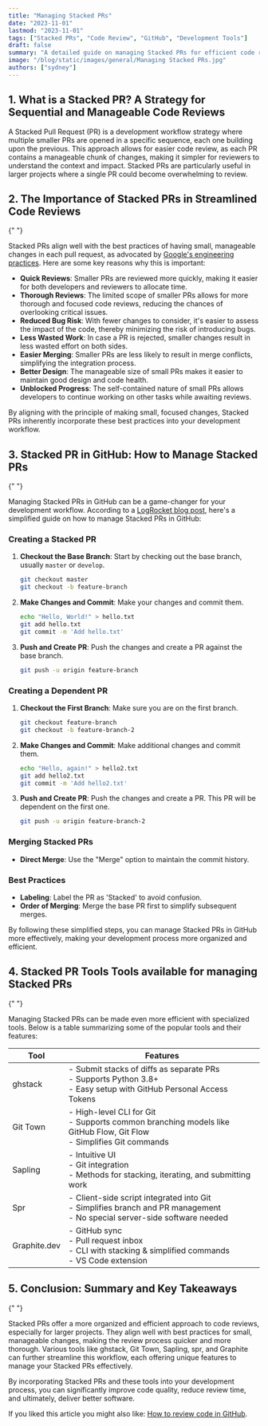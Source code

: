 ```yaml
---
title: "Managing Stacked PRs"
date: "2023-11-01"
lastmod: "2023-11-01"
tags: ["Stacked PRs", "Code Review", "GitHub", "Development Tools"]
draft: false
summary: "A detailed guide on managing Stacked PRs for efficient code reviews, featuring popular tools like Ghstack, Git Town, Sapling, Spr, and Graphite."
image: "/blog/static/images/general/Managing Stacked PRs.jpg"
authors: ["sydney"]
---
```


<TOCInline toc={props.toc} toHeading={3} asDisclosure />

## 1. What is a Stacked PR? A Strategy for Sequential and Manageable Code Reviews

<ImageContainer
  alt="stacked pr illustration"
  src="/blog/static/images/stacked-pr/stacked pr illustration.png"
  classNameDiv="mx-10 lg:mx-20"
  classNameImage=""
  width={1024}
  height={1024}
/>

A Stacked Pull Request (PR) is a development workflow strategy where multiple smaller PRs are opened in a specific sequence, each one building upon the previous. This approach allows for easier code review, as each PR contains a manageable chunk of changes, making it simpler for reviewers to understand the context and impact. Stacked PRs are particularly useful in larger projects where a single PR could become overwhelming to review.

## 2. The Importance of Stacked PRs in Streamlined Code Reviews

<ImageContainer
  alt="stacked pr is efficient"
  src="/blog/static/images/stacked-pr/stacked pr is efficient.png"
  classNameDiv="mx-10 lg:mx-20"
  classNameImage=""
  width={1024}
  height={1024}
/>{" "}

Stacked PRs align well with the best practices of having small, manageable changes in each pull request, as advocated by [Google's engineering practices](https://google.github.io/eng-practices/review/developer/small-cls.html). Here are some key reasons why this is important:

- **Quick Reviews**: Smaller PRs are reviewed more quickly, making it easier for both developers and reviewers to allocate time.
- **Thorough Reviews**: The limited scope of smaller PRs allows for more thorough and focused code reviews, reducing the chances of overlooking critical issues.
- **Reduced Bug Risk**: With fewer changes to consider, it's easier to assess the impact of the code, thereby minimizing the risk of introducing bugs.
- **Less Wasted Work**: In case a PR is rejected, smaller changes result in less wasted effort on both sides.
- **Easier Merging**: Smaller PRs are less likely to result in merge conflicts, simplifying the integration process.
- **Better Design**: The manageable size of small PRs makes it easier to maintain good design and code health.
- **Unblocked Progress**: The self-contained nature of small PRs allows developers to continue working on other tasks while awaiting reviews.

By aligning with the principle of making small, focused changes, Stacked PRs inherently incorporate these best practices into your development workflow.

## 3. Stacked PR in GitHub: How to Manage Stacked PRs

<ImageContainer
  alt="github workflow for stacked pr"
  src="/blog/static/images/stacked-pr/github workflow for stacked pr.png"
  classNameDiv="mx-10 lg:mx-20"
  classNameImage=""
  width={1024}
  height={1024}
/>{" "}

Managing Stacked PRs in GitHub can be a game-changer for your development workflow. According to a [LogRocket blog post](https://blog.logrocket.com/using-stacked-pull-requests-in-github/), here's a simplified guide on how to manage Stacked PRs in GitHub:

### Creating a Stacked PR

1. **Checkout the Base Branch**: Start by checking out the base branch, usually `master` or `develop`.
   ```bash
   git checkout master
   git checkout -b feature-branch
   ```
2. **Make Changes and Commit**: Make your changes and commit them.
   ```bash
   echo "Hello, World!" > hello.txt
   git add hello.txt
   git commit -m 'Add hello.txt'
   ```
3. **Push and Create PR**: Push the changes and create a PR against the base branch.
   ```bash
   git push -u origin feature-branch
   ```

### Creating a Dependent PR

1. **Checkout the First Branch**: Make sure you are on the first branch.
   ```bash
   git checkout feature-branch
   git checkout -b feature-branch-2
   ```
2. **Make Changes and Commit**: Make additional changes and commit them.
   ```bash
   echo "Hello, again!" > hello2.txt
   git add hello2.txt
   git commit -m 'Add hello2.txt'
   ```
3. **Push and Create PR**: Push the changes and create a PR. This PR will be dependent on the first one.
   ```bash
   git push -u origin feature-branch-2
   ```

### Merging Stacked PRs

- **Direct Merge**: Use the "Merge" option to maintain the commit history.

### Best Practices

- **Labeling**: Label the PR as 'Stacked' to avoid confusion.
- **Order of Merging**: Merge the base PR first to simplify subsequent merges.

By following these simplified steps, you can manage Stacked PRs in GitHub more effectively, making your development process more organized and efficient.

## 4. Stacked PR Tools Tools available for managing Stacked PRs

<ImageContainer
  alt="stacked pr tools list"
  src="/blog/static/images/stacked-pr/stacked pr tools list.png"
  classNameDiv="mx-10 lg:mx-20"
  classNameImage=""
  width={1024}
  height={1024}
/>{" "}

Managing Stacked PRs can be made even more efficient with specialized tools. Below is a table summarizing some of the popular tools and their features:

| Tool                                                                          | Features                                                                                                                        |
| ----------------------------------------------------------------------------- | ------------------------------------------------------------------------------------------------------------------------------- |
| <NoFollowLink url="https://github.com/ezyang/ghstack">ghstack </NoFollowLink> | - Submit stacks of diffs as separate PRs<br/>- Supports Python 3.8+<br/>- Easy setup with GitHub Personal Access Tokens         |
| <NoFollowLink url="https://www.git-town.com/">Git Town</NoFollowLink>         | - High-level CLI for Git<br/>- Supports common branching models like GitHub Flow, Git Flow<br/>- Simplifies Git commands        |
| <NoFollowLink url="https://sapling-scm.com/">Sapling </NoFollowLink>          | - Intuitive UI<br/>- Git integration<br/>- Methods for stacking, iterating, and submitting work                                 |
| <NoFollowLink url="https://ejoffe.github.io/spr/">Spr </NoFollowLink>         | - Client-side script integrated into Git<br/>- Simplifies branch and PR management<br/>- No special server-side software needed |
| <NoFollowLink url="https://graphite.dev/">Graphite.dev</NoFollowLink>         | - GitHub sync<br/>- Pull request inbox<br/>- CLI with stacking & simplified commands<br/>- VS Code extension                    |

<CTABanner type="try" />

## 5. Conclusion: Summary and Key Takeaways

<ImageContainer
  alt="conclusion stacked pr vs traditional"
  src="/blog/static/images/stacked-pr/conclusion stacked pr vs traditional.png"
  classNameDiv="mx-10 lg:mx-20"
  classNameImage=""
  width={1024}
  height={1024}
/>{" "}

Stacked PRs offer a more organized and efficient approach to code reviews, especially for larger projects. They align well with best practices for small, manageable changes, making the review process quicker and more thorough. Various tools like ghstack, Git Town, Sapling, spr, and Graphite can further streamline this workflow, each offering unique features to manage your Stacked PRs effectively.

By incorporating Stacked PRs and these tools into your development process, you can significantly improve code quality, reduce review time, and ultimately, deliver better software.

If you liked this article you might also like: [How to review code in GitHub](https://axolo.co/blog/p/part-4-how-to-review-code-in-github).

<UserReview />
